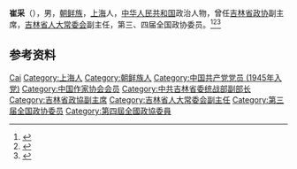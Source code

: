 '''崔采'''（{{bd|1917年|}}），男，[[朝鲜族|朝鲜族]]，[[上海|上海]]人，[[中华人民共和国|中华人民共和国]]政治人物，曾任[[吉林省政协|吉林省政协]]副主席，[[吉林省人大常委会|吉林省人大常委会]]副主任，第三、四届全国政协委员。<ref>{{Cite book|title=中华人民共和国职官志|author=何虎生, 李耀东, 向常福主编|publisher=中国社会出版社|year=2003|isbn=9787800883934|location=北京|pages=}}</ref><ref>{{Cite web|title=崔采|url=http://www.chinawriter.com.cn/zxhy/member/10236.shtml|accessdate=2020-08-08|work=中国作家网}}{{Dead link}}</ref><ref>{{Cite book|title=吉林省百科全书 • 下册|author=王云坤主编; 尤国, 尹峰文, 邢世杰等副主编|publisher=吉林人民出版社|year=1998|isbn=|location=长春|pages=}}</ref>

== 参考资料 ==
{{reflist}}

{{中国人物小作品}}

{{Authority control}}
{{DEFAULTSORT:Cui崔}}
[[Category:崔姓|Cai]]
[[Category:上海人|Category:上海人]]
[[Category:朝鲜族人|Category:朝鲜族人]]
[[Category:中国共产党党员_(1945年入党)|Category:中国共产党党员 (1945年入党)]]
[[Category:中国作家协会会员|Category:中国作家协会会员]]
[[Category:中共吉林省委统战部副部长|Category:中共吉林省委统战部副部长]]
[[Category:吉林省政協副主席|Category:吉林省政協副主席]]
[[Category:吉林省人大常委会副主任|Category:吉林省人大常委会副主任]]
[[Category:第三届全国政协委员|Category:第三届全国政协委员]]
[[Category:第四屆全國政協委員|Category:第四屆全國政協委員]]